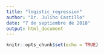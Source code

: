 ```yaml
---
title: "logistic_regression"
author: "Dr. Juliho Castillo"
date: "7 de septiembre de 2018"
output: html_document
---
```


```r
knitr::opts_chunk$set(echo = TRUE)
```


